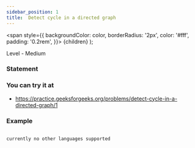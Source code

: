 ```yaml
---
sidebar_position: 1
title:  Detect cycle in a directed graph
---
```



  <span
    style={{
      backgroundColor: color,
      borderRadius: '2px',
      color: '#fff',
      padding: '0.2rem',
    }}>
    {children}
  </span>
);

Level - <Highlight color="#fece2f">Medium</Highlight>

### Statement

>

### You can try it at

- https://practice.geeksforgeeks.org/problems/detect-cycle-in-a-directed-graph/1

### Example

<Tabs>
<TabItem value="java" label="Java">

```js


```

</TabItem>

<TabItem value="other" label="Other">

```
currently no other languages supported
```

</TabItem>

</Tabs>